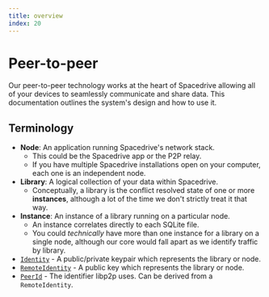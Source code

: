 ```yaml
---
title: overview
index: 20
---
```


# Peer-to-peer

Our peer-to-peer technology works at the heart of Spacedrive allowing all of your devices to seamlessly communicate and share data. This documentation outlines the system's design and how to use it.

## Terminology

- **Node**: An application running Spacedrive's network stack.
  - This could be the Spacedrive app or the P2P relay.
  - If you have multiple Spacedrive installations open on your computer, each one is an independent node.
- **Library**: A logical collection of your data within Spacedrive.
  - Conceptually, a library is the conflict resolved state of one or more **instances**, although a lot of the time we don't strictly treat it that way.
- **Instance**: An instance of a library running on a particular node.
  - An instance correlates directly to each SQLite file.
  - You could _technically_ have more than one instance for a library on a single node, although our core would fall apart as we identify traffic by library.
- [`Identity`](https://github.com/spacedriveapp/spacedrive/blob/518d5836f6585a5f597c3ae5a0d27d084adc0a63/crates/p2p/src/identity.rs#L29) - A public/private keypair which represents the library or node.
- [`RemoteIdentity`](https://github.com/spacedriveapp/spacedrive/blob/518d5836f6585a5f597c3ae5a0d27d084adc0a63/crates/p2p/src/identity.rs#L70) - A public key which represents the library or node.
- [`PeerId`](https://docs.rs/libp2p/latest/libp2p/struct.PeerId.html) - The identifier libp2p uses. Can be derived from a `RemoteIdentity`.

